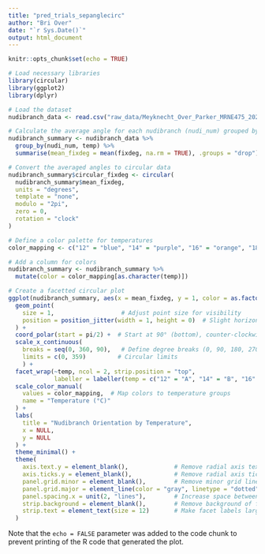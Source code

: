 ```yaml
---
title: "pred_trials_sepanglecirc"
author: "Bri Over"
date: "`r Sys.Date()`"
output: html_document
---
```


```r
knitr::opts_chunk$set(echo = TRUE)
```

```r
# Load necessary libraries
library(circular)
library(ggplot2)
library(dplyr)

# Load the dataset
nudibranch_data <- read.csv("raw_data/Meyknecht_Over_Parker_MRNE475_2024_rawpred.csv", sep = ",", header = TRUE)

# Calculate the average angle for each nudibranch (nudi_num) grouped by temperature
nudibranch_summary <- nudibranch_data %>%
  group_by(nudi_num, temp) %>%
  summarise(mean_fixdeg = mean(fixdeg, na.rm = TRUE), .groups = "drop")

# Convert the averaged angles to circular data
nudibranch_summary$circular_fixdeg <- circular(
  nudibranch_summary$mean_fixdeg,
  units = "degrees",
  template = "none",
  modulo = "2pi",
  zero = 0,
  rotation = "clock"
)

# Define a color palette for temperatures
color_mapping <- c("12" = "blue", "14" = "purple", "16" = "orange", "18" = "red")

# Add a column for colors
nudibranch_summary <- nudibranch_summary %>%
  mutate(color = color_mapping[as.character(temp)])

# Create a facetted circular plot
ggplot(nudibranch_summary, aes(x = mean_fixdeg, y = 1, color = as.factor(temp))) +
  geom_point(
    size = 1,                   # Adjust point size for visibility
    position = position_jitter(width = 1, height = 0)  # Slight horizontal jitter for stacking
  ) +
  coord_polar(start = pi/2) +  # Start at 90° (bottom), counter-clockwise rotation
  scale_x_continuous(
    breaks = seq(0, 360, 90),   # Define degree breaks (0, 90, 180, 270)
    limits = c(0, 359)         # Circular limits
    ) +
  facet_wrap(~temp, ncol = 2, strip.position = "top", 
             labeller = labeller(temp = c("12" = "A", "14" = "B", "16" = "C", "18" = "D"))) +  # Change facet labels to A, B, C, D
  scale_color_manual(
    values = color_mapping,  # Map colors to temperature groups
    name = "Temperature (°C)"
  ) +
  labs(
    title = "Nudibranch Orientation by Temperature",
    x = NULL,
    y = NULL
  ) +
  theme_minimal() +
  theme(
    axis.text.y = element_blank(),             # Remove radial axis text
    axis.ticks.y = element_blank(),            # Remove radial axis ticks
    panel.grid.minor = element_blank(),        # Remove minor grid lines
    panel.grid.major = element_line(color = "gray", linetype = "dotted"),
    panel.spacing.x = unit(2, "lines"),        # Increase space between facets
    strip.background = element_blank(),        # Remove background of facet labels
    strip.text = element_text(size = 12)       # Make facet labels larger
  )


```


Note that the `echo = FALSE` parameter was added to the code chunk to prevent printing of the R code that generated the plot.
